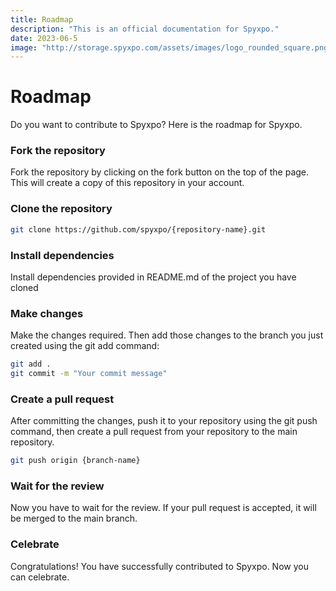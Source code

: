 ```yaml
---
title: Roadmap
description: "This is an official documentation for Spyxpo."
date: 2023-06-5
image: "http://storage.spyxpo.com/assets/images/logo_rounded_square.png."
---
```



# Roadmap

Do you want to contribute to Spyxpo? Here is the roadmap for Spyxpo.

<Steps>

### Fork the repository

Fork the repository by clicking on the fork button on the top of the page. This will create a copy of this repository in your account.

### Clone the repository

```bash
git clone https://github.com/spyxpo/{repository-name}.git
```

### Install dependencies

Install dependencies provided in README.md of the project you have cloned

### Make changes

Make the changes required. Then add those changes to the branch you just created using the git add command:
    
```bash
git add .
git commit -m "Your commit message"
```

### Create a pull request

After committing the changes, push it to your repository using the git push command, then create a pull request from your repository to the main repository.

```bash
git push origin {branch-name}
```

### Wait for the review

Now you have to wait for the review. If your pull request is accepted, it will be merged to the main branch.

### Celebrate

Congratulations! You have successfully contributed to Spyxpo. Now you can celebrate.

</Steps>

